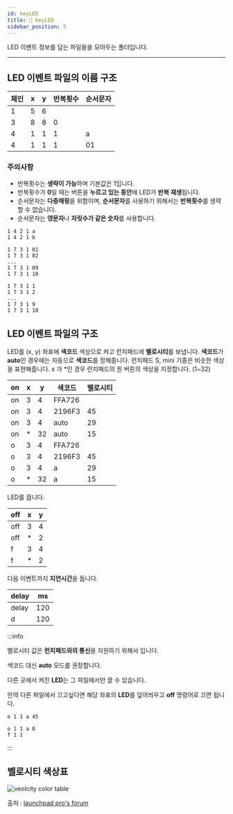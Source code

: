 ```yaml
---
id: keyLED
title: 📁 keyLED
sidebar_position: 5
---
```



LED 이벤트 정보를 담는 파일들을 모아두는 폴더입니다.

---

## LED 이벤트 파일의 **이름** 구조

| 체인 | x | y | 반복횟수 | 순서문자 |
| --- | --- | --- | --- | --- |
| 1 | 5 | 6 | | |
| 3 | 8 | 8 | 0 | |
| 4 | 1 | 1 | 1 | a |
| 4 | 1 | 1 | 1 | 01 |

### 주의사항

- 반복횟수는 **생략이 가능**하며 기본값은 1입니다.
- 반복횟수가 **0**일 때는 버튼을 **누르고 있는 동안**에 LED가 **반복 재생**됩니다.
- 순서문자는 **다중매핑**을 위함이며, **순서문자**를 사용하기 위해서는 **반복횟수**를 생략할 수 없습니다.
- 순서문자는 **영문자**나 **자릿수가 같은 숫자**를 사용합니다.

``` text title="가능한 예시 1"
1 4 2 1 a
1 4 2 1 b
```

``` text title="가능한 예시 2"
1 7 3 1 01
1 7 3 1 02
...
1 7 3 1 09
1 7 3 1 10
```

``` text title="불가능한 예시"
1 7 3 1 1
1 7 3 1 2
...
1 7 3 1 9
1 7 3 1 10
```

## LED 이벤트 **파일**의 구조

<Tabs>
  <TabItem value="on" label="on" default>

LED를 (x, y) 좌표에 **색코드** 색상으로 켜고 런치패드에 **벨로시티**를 보냅니다. **색코드**가 **auto**인 경우에는 자동으로 **색코드**를 정해줍니다. 런치패드 S, mini 기종은 비슷한 색상을 표현해줍니다. x 가 *인 경우 런치패드의 원 버튼의 색상을 지정합니다. (1~32)

| on | x | y | 색코드 | 벨로시티 |
| --- | --- | --- | --- | --- |
| on | 3 | 4 | FFA726 | ​|
| on | 3 | 4 | 2196F3 | 45 |
| on | 3 | 4 | auto | 29 |
| on | \* | 32 | auto | 15 |
| o | 3 | 4 | FFA726 | ​ |
| o | 3 | 4 | 2196F3 | 45 |
| o | 3 | 4 | a | 29 |
| o | \* | 32 | a | 15 |

  </TabItem>
  <TabItem value="off" label="off">

LED를 끕니다.

| off | x | y |
| --- | --- | --- |
| off | 3 | 4 |
| off | * | 2 |
| f | 3 | 4 |
| f | * | 2 |

  </TabItem>
  <TabItem value="delay" label="delay">

다음 이벤트까지 **지연시간**을 둡니다.

| delay | ms |
| --- | --- |
| delay | 120 |
| d | 120 |

  </TabItem>
</Tabs>

:::info

벨로시티 값은 **런치패드와의 통신**을 지원하기 위해서 입니다.

색코드 대신 **auto** 모드를 권장합니다.

다른 곳에서 켜진 **LED**는 그 파일에서만 끌 수 있습니다.

만약 다른 파일에서 끄고싶다면 해당 좌표의 **LED**를 덮어씌우고 **off** 명령어로 끄면 됩니다.

``` text title="1 1 1"
o 1 1 a 45
```

``` text title="1 1 2"
o 1 1 a 0
f 1 1
```

:::

## 벨로시티 색상표

![veolcity color table](http://i.imgur.com/Wc4Yh7j.jpg)

출처 : [launchpad pro's forum](http://forum.launchpad-pro.com/viewtopic.php?id=4055)
